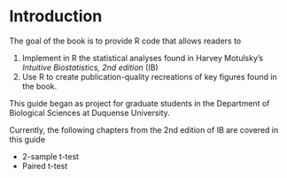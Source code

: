 # Introduction

The goal of the book is to provide R code that allows readers to 

1. Implement in R the statistical analyses found in Harvey Motulsky's *Intuitive Biostatistics, 2nd edition* (IB)
2. Use R to create publication-quality recreations of key figures found in the book.

This guide began as project for graduate students in the Department of Biological Sciences at Duquense University.

Currently, the following chapters from the 2nd edition of IB are covered in this guide

* 2-sample t-test
* Paired t-test

